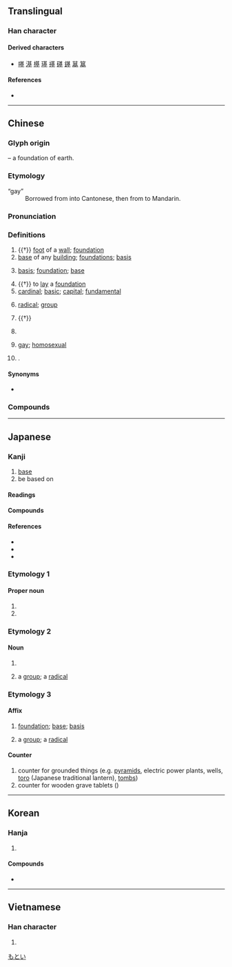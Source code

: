 {{character info}}
==Translingual==
{{stroke order|strokes=11}}

===Han character===
{{Han char|rn=32|rad=土|as=08|sn=11|four=44104|canj=TCG|ids=⿱其土}}

====Derived characters====
* [[𠼻]] [[𣻺]] [[樭]] [[璂]] [[禥]] [[𥕛]] [[䥓]] [[𦸀]] [[簊]]

====References====
* {{Han ref|kx=0231.120|dkj=05197|dj=0468.050|hdz=10449.070|uh=57FA|ud=22522|bh=B0F2|bd=45298}}

----

==Chinese==
{{zh-forms|alt=𡉊,𡉝,𡋵,踑,𨄎}}

===Glyph origin===
{{Han etyl}}
{{Han compound|其|土|t2=earth|ls=psc|c1=p|c2=s}} – a foundation of earth.

===Etymology===
{{rfe|zh}}

; “gay”
: Borrowed from {{bor|zh|en|gay}} into Cantonese, then from {{der|cmn|yue|-}} to Mandarin.

===Pronunciation===
{{zh-pron
|m=jī
|ma=y
|m-s=ji1
|dg=җи1
|c=gei1
|c-t=gei1
|g=ji1
|h=pfs=kî;gd=gi1
|j=ji1
|mb=gí
|md=gĭ
|mn=ml,jj,na,ha,ct,zp,ly,tw:ki
|mn-t=gi1
|w=1ji
|x=ji1
|mc=y
|oc=y
|cat=n,v,a,pn
}}

===Definitions===
{{zh-hanzi}}

# {{†}} [[foot]] of a [[wall]]; [[foundation]]
# [[base]] of any [[building]]; [[foundation]]s; [[basis]]
# {{lb|zh|figurative}} [[basis]]; [[foundation]]; [[base]]
# {{†}} to [[lay]] a [[foundation]]
# [[cardinal]]; [[basic]]; [[capital]]; [[fundamental]]
# {{lb|zh|chemistry}} [[radical]]; [[group]]
# {{†}} {{zh-alt-form|朞|[[whole]] [[year]], [[month]] or [[day]]}}
# {{zh-short|基隆|[[Keelung]]}}
#: {{zh-x|^北.^北.^基|Taipei, New Taipei and '''Keelung'''}}
# {{lb|zh|neologism|slang}} [[gay]]; [[homosexual]]
#: {{zh-x|搞基|to be gay; to engage in homosexual activities}}
#: {{zh-x|基友|gay buddy}}
# {{surname|zh}}.

====Synonyms====
* {{sense|gay}} {{q|feminine connotation}} {{zh-l|姬}}

===Compounds===
{{zh-der|基本|基本詞彙|基本單位|基本電荷|基本法|基本功|基本工資|基本建設|基本粒子|基本路線|基本矛盾|基本上|基槽|基層|基礎|基礎教育|基礎科學|基礎課|基礎設施|基地|基點|基調|基督|基督教|基爾|基爾庫克|基爾特|基肥|基輔|基幹|基極|基價|基建|基腳|基金|基坑|基里巴斯|基里科|基隆|基律納|基馬爾|基諾族|基期|基色|基石|基數|基蘇木|基態|基團|基希訥烏|基線|基性岩|基岩|基業|基因|基因工程|基音|基於|基址|基質|基準|迦太基|搞基|基友|基佬|侵蝕基準|兆基|基本學科|基本運算|宅基|基層行政|基礎課程|基趾|愛斯基摩|共同基金|基礎免疫|基層建設|平準基金|復興基地|基座|基扃|基雉|基因治療|基圍|基本國策|巴基斯坦|基多|丕基|培養基|基礎音|基礎代謝|信託基金|勞基法|基輔公國|始基|奠基|基性岩石|基準點|基隆廟口|基金會|基礎工程|基準面|基準兵|基本電費|基本金屬|基本科學|基本教練|基本分析|培基語言|國基|基因突變|地基|基礎條約|基層組織|壩基|厝基|岩基|基隆河|德基水庫|基礎體溫|消基會|沙基慘案|植基|沒根基|氨基比林|比基尼|承基|房基|比基尼島|空軍基地|稅基|根基|登基|海軍基地|班基|海基會|烴基|洋基|洪基|挖基腳|肇基|耶穌基督|筏基|零基預算|腓尼基人|開基|羰基|開發基金|肯塔基州|軍事基地|鹽基|邦基|臺基|經濟基礎|路基|胺基酸|轉換基金|鴻基|鎡基|腓尼基|羥基|赫爾辛基|苄基|維基|高基廟|腓尼基字母|因弗基普|老屋基|松基|北基|富基|瓦根基}}

----

==Japanese==

===Kanji===
{{ja-kanji|grade=5|rs=土08}}

# [[base]]
# be based on

====Readings====
{{ja-readings
|goon=こ
|kanon=き
|kun=もと-, もとい-, もと-づく
|nanori=のり, はじむ, はじめ
}}

====Compounds====
{{col4|ja
|{{ja-r|基%因|き%いん}}
|{{ja-r|基%幹|き%かん}}
|{{ja-r|基%金|き%きん}}
|{{ja-r|基%準|き%じゅん}}
|{{ja-r|基%数|き%すう}}
|{{ja-r|基%線|き%せん}}
|{{ja-r|基%礎|き%そ}}
|{{ja-r|基%地|き%ち}}
|{{ja-r|基%調|き%ちょう}}
|{{ja-r|基%底|き%てい}}
|{{ja-r|基%点|き%てん}}
|{{ja-r|基%盤|き%ばん}}
|{{ja-r|基%本|き%ほん}}
|{{ja-r|基%本%給|き%ほん%きゅう}}
|{{ja-r|基%本 単%位|き%ほん たん%い}}
|{{ja-r|基%本%的 人%権|き%ほん%てき じん%けん}}
|sort=0}}

====References====
* {{S-JIS|8AEE}}
* {{JIS|3470}}
* {{EUC-JP|BBF9}}

===Etymology 1===

====Proper noun====
{{ja-pos|proper|もとい}}

# {{given name|ja|male|sort=もとい}}
# {{surname|ja}}

[[Category:Japanese surnames|もとい]]

===Etymology 2===

====Noun====
{{ja-kanjitab|もと|yomi=kun}}
{{ja-noun|もと}}

# {{alternative form of|ja|元}}
# {{lbl|ja|chemistry}} a [[group]]; a [[radical]]

===Etymology 3===

====Affix====
{{ja-pos|affix|き}}

# [[foundation]]; [[base]]; [[basis]]
# {{lbl|ja|chemistry}} a [[group]]; a [[radical]]
#: {{ux|ja|アミノ'''基'''|an amino '''group'''|tr=aminoki|inline=1}}

====Counter====
{{ja-pos|counter|き}}

# counter for grounded things (e.g. [[pyramid]]s, electric power plants, wells, [[toro]] (Japanese traditional lantern), [[tomb]]s)
# counter for wooden grave tablets ({{m|ja|卒塔婆|tr=sotoba}})

----

==Korean==

===Hanja===
{{ko-hanja|터|기}}

# {{hanja form of|기|[[foundation]]; [[basis]]}}

====Compounds====
* {{ko-l|기본|[[basis]]|基本}}

----

==Vietnamese==

===Han character===
{{vi-readings|reading=cơ|rs=土08}}

# {{rfdef|vi|sort=土08}}